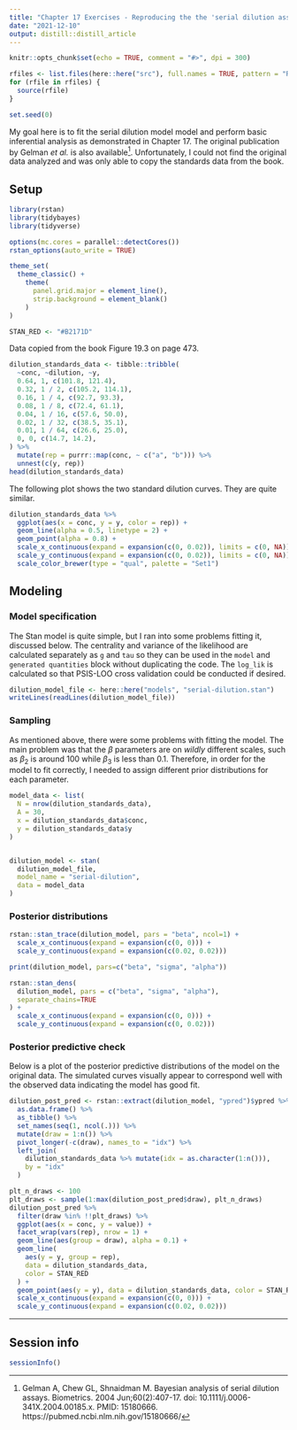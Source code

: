 ```yaml
---
title: "Chapter 17 Exercises - Reproducing the the 'serial dilution assay'"
date: "2021-12-10"
output: distill::distill_article
---
```


```r
knitr::opts_chunk$set(echo = TRUE, comment = "#>", dpi = 300)

rfiles <- list.files(here::here("src"), full.names = TRUE, pattern = "R$")
for (rfile in rfiles) {
  source(rfile)
}

set.seed(0)
```

My goal here is to fit the serial dilution model model and perform basic inferential analysis as demonstrated in Chapter 17.
The original publication by Gelman *et al.* is also available[^1].
Unfortunately, I could not find the original data analyzed and was only able to copy the standards data from the book.

[^1]: Gelman A, Chew GL, Shnaidman M. Bayesian analysis of serial dilution assays. Biometrics. 2004 Jun;60(2):407-17. doi: 10.1111/j.0006-341X.2004.00185.x. PMID: 15180666. https://pubmed.ncbi.nlm.nih.gov/15180666/

## Setup

```r
library(rstan)
library(tidybayes)
library(tidyverse)

options(mc.cores = parallel::detectCores())
rstan_options(auto_write = TRUE)

theme_set(
  theme_classic() +
    theme(
      panel.grid.major = element_line(),
      strip.background = element_blank()
    )
)

STAN_RED <- "#B2171D"
```

Data copied from the book Figure 19.3 on page 473.

```r
dilution_standards_data <- tibble::tribble(
  ~conc, ~dilution, ~y,
  0.64, 1, c(101.8, 121.4),
  0.32, 1 / 2, c(105.2, 114.1),
  0.16, 1 / 4, c(92.7, 93.3),
  0.08, 1 / 8, c(72.4, 61.1),
  0.04, 1 / 16, c(57.6, 50.0),
  0.02, 1 / 32, c(38.5, 35.1),
  0.01, 1 / 64, c(26.6, 25.0),
  0, 0, c(14.7, 14.2),
) %>%
  mutate(rep = purrr::map(conc, ~ c("a", "b"))) %>%
  unnest(c(y, rep))
head(dilution_standards_data)
```

The following plot shows the two standard dilution curves.
They are quite similar.

```r
dilution_standards_data %>%
  ggplot(aes(x = conc, y = y, color = rep)) +
  geom_line(alpha = 0.5, linetype = 2) +
  geom_point(alpha = 0.8) +
  scale_x_continuous(expand = expansion(c(0, 0.02)), limits = c(0, NA)) +
  scale_y_continuous(expand = expansion(c(0, 0.02)), limits = c(0, NA)) +
  scale_color_brewer(type = "qual", palette = "Set1")
```

## Modeling

### Model specification

The Stan model is quite simple, but I ran into some problems fitting it, discussed below.
The centrality and variance of the likelihood are calculated separately as `g` and `tau` so they can be used in the `model` and `generated quantities` block without duplicating the code.
The `log_lik` is calculated so that PSIS-LOO cross validation could be conducted if desired.

```r
dilution_model_file <- here::here("models", "serial-dilution.stan")
writeLines(readLines(dilution_model_file))
```

### Sampling

As mentioned above, there were some problems with fitting the model.
The main problem was that the $\beta$ parameters are on *wildly* different scales, such as $\beta_2$ is around 100 while $\beta_3$ is less than 0.1.
Therefore, in order for the model to fit correctly, I needed to assign different prior distributions for each parameter.

```r
model_data <- list(
  N = nrow(dilution_standards_data),
  A = 30,
  x = dilution_standards_data$conc,
  y = dilution_standards_data$y
)


dilution_model <- stan(
  dilution_model_file,
  model_name = "serial-dilution",
  data = model_data
)
```

### Posterior distributions

```r
rstan::stan_trace(dilution_model, pars = "beta", ncol=1) +
  scale_x_continuous(expand = expansion(c(0, 0))) +
  scale_y_continuous(expand = expansion(c(0.02, 0.02)))
```

```r
print(dilution_model, pars=c("beta", "sigma", "alpha"))
```


```r
rstan::stan_dens(
  dilution_model, pars = c("beta", "sigma", "alpha"), 
  separate_chains=TRUE
) +
  scale_x_continuous(expand = expansion(c(0, 0))) +
  scale_y_continuous(expand = expansion(c(0, 0.02)))
```

### Posterior predictive check

Below is a plot of the posterior predictive distributions of the model on the original data.
The simulated curves visually appear to correspond well with the observed data indicating the model has good fit.

```r
dilution_post_pred <- rstan::extract(dilution_model, "ypred")$ypred %>%
  as.data.frame() %>%
  as_tibble() %>%
  set_names(seq(1, ncol(.))) %>%
  mutate(draw = 1:n()) %>%
  pivot_longer(-c(draw), names_to = "idx") %>%
  left_join(
    dilution_standards_data %>% mutate(idx = as.character(1:n())),
    by = "idx"
  )
```

```r
plt_n_draws <- 100
plt_draws <- sample(1:max(dilution_post_pred$draw), plt_n_draws)
dilution_post_pred %>%
  filter(draw %in% !!plt_draws) %>%
  ggplot(aes(x = conc, y = value)) +
  facet_wrap(vars(rep), nrow = 1) +
  geom_line(aes(group = draw), alpha = 0.1) +
  geom_line(
    aes(y = y, group = rep),
    data = dilution_standards_data,
    color = STAN_RED
  ) +
  geom_point(aes(y = y), data = dilution_standards_data, color = STAN_RED) +
  scale_x_continuous(expand = expansion(c(0, 0))) +
  scale_y_continuous(expand = expansion(c(0.02, 0.02)))
```

---

## Session info

```r
sessionInfo()
```

